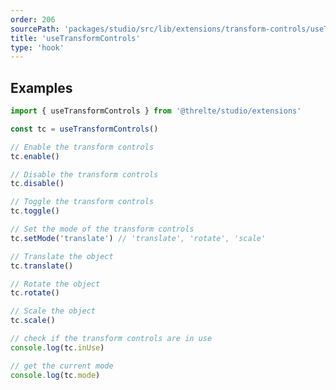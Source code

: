 ```yaml
---
order: 206
sourcePath: 'packages/studio/src/lib/extensions/transform-controls/useTransformControls.ts'
title: 'useTransformControls'
type: 'hook'
---
```


## Examples

```ts
import { useTransformControls } from '@threlte/studio/extensions'

const tc = useTransformControls()

// Enable the transform controls
tc.enable()

// Disable the transform controls
tc.disable()

// Toggle the transform controls
tc.toggle()

// Set the mode of the transform controls
tc.setMode('translate') // 'translate', 'rotate', 'scale'

// Translate the object
tc.translate()

// Rotate the object
tc.rotate()

// Scale the object
tc.scale()

// check if the transform controls are in use
console.log(tc.inUse)

// get the current mode
console.log(tc.mode)
```
